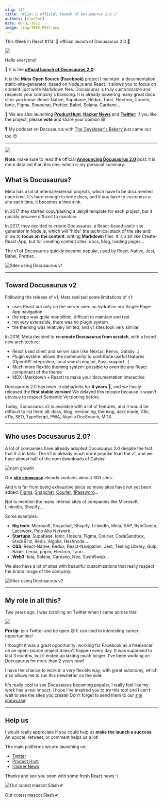 ```yaml
---
slug: 114
title: "#114: 🎉 official launch of Docusaurus 2.0 🥳️"
authors: [slorber]
date: 08-01-2022
image: /img/TWIR_POST.png
---
```


This Week In React #114: 🎉 official launch of Docusaurus 2.0 🥳️

![](/img/TWIR_POST.png)

<!-- truncate -->

Hello everyone!

🎉 It is the [**official launch of Docusaurus 2.0**](https://docusaurus.io/blog/2022/08/01/announcing-docusaurus-2.0?utm_campaign=This%20Week%20In%20React&utm_medium=email&utm_source=Revue%20newsletter)!

It is the **Meta Open Source (Facebook)** project I maintain: a documentation static-site-generator, based on Node.js and React. It allows you to focus on content: just write Markdown files. Docusaurus is truly customizable and respects your company's branding. It is already powering many great docs sites you know: React-Native, Supabase, Redux, Tauri, Electron, Courier, Ionic, Figma, Snapchat, Prettier, Babel, Solana, Cardano...

🙏 We are also launching [**ProductHunt**](https://www.producthunt.com/posts/docusaurus-2-0?utm_campaign=This%20Week%20In%20React&utm_medium=email&utm_source=Revue%20newsletter), [**Hacker News**](https://news.ycombinator.com/item?id=32303052&utm_campaign=This%20Week%20In%20React&utm_medium=email&utm_source=Revue%20newsletter) and [**Twitter**](https://twitter.com/docusaurus/status/1554000364432769025?utm_campaign=This%20Week%20In%20React&utm_medium=email&utm_source=Revue%20newsletter): if you like the project, please **vote** and share your opinion 😃

🎙️ My podcast on Docusaurus with [The Developer's Bakery](https://thebakery.dev/39/?utm_campaign=This%20Week%20In%20React&utm_medium=email&utm_source=Revue%20newsletter) just came out too 😉

---

[![](https://s3.amazonaws.com/revue/items/images/017/224/019/mail/social-card.png?1659345670)](https://docusaurus.io/blog/2022/08/01/announcing-docusaurus-2.0?utm_campaign=This%20Week%20In%20React&utm_medium=email&utm_source=Revue%20newsletter)

**Note**: make sure to read the official [**Announcing Docusaurus 2.0**](https://docusaurus.io/blog/2022/08/01/announcing-docusaurus-2.0) post: it is more detailed than this one, which is my personal summary.

## What is Docusaurus?

Meta has a lot of internal/external projects, which have to be documented each time. It's hard enough to write docs, and if you have to customize a site each time, it becomes a time sink.

In 2017 they started copy/pasting a Jekyll template for each project, but it quickly became difficult to maintain.

In 2017, they decided to create Docusaurus, a React-based static site generator in Node.js, which will "hide" the technical stack of the site and allow to **focus on the content**: writing **Markdown** files. It is a bit like Create-React-App, but for creating content sites: docs, blog, landing pages...

The v1 of Docusaurus quickly became popular, used by React-Native, Jest, Babel, Prettier...


![Sites using Docusaurus v1](https://s3.amazonaws.com/revue/items/images/017/224/025/original/v1.gif?1659345706)


---

## Toward Docusaurus v2

Following the release of v1, Meta realized some limitations of v1:

-   uses React but only on the server side: no hydration nor Single-Page-App navigation
-   the repo was quite monolithic, difficult to maintain and test
-   not very extensible, there was no plugin system
-   the theming was relatively limited, and v1 sites look very similar

In 2018, Meta decided to **re-create Docusaurus from scratch**, with a brand new architecture:

-   React used client and server side (like Next.js, Remix, Gatsby...)
-   Plugin system: allows the community to contribute useful features (OpenAPI integration, local search engine, Sass support...)
-   Much more flexible theming system: possible to override any React component of the theme
-   MDX (Markdown + React) to make your documentation interactive

Docusaurus 2.0 has been in alpha/beta for **4 years** 🤪, and we finally released the **first stable version**! We delayed this release because it wasn't obvious to respect Semantic Versioning before.

Today, Docusaurus v2 is available with a lot of features, and it would be difficult to list them all: docs, blog, versioning, theming, dark mode, i18n, a11y, SEO, TypeScript, PWA, Algolia DocSearch, MDX...


---

## Who uses Docusaurus 2.0?

A lot of companies have already adopted Docusaurus 2.0 despite the fact that it is in beta. The v2 is already much more popular than the v1, and we have almost half of the npm downloads of Gatsby!

![npm growth](https://s3.amazonaws.com/revue/items/images/017/224/035/mail/npm-downloads.png?1659345822)


Our [**site showcase**](https://docusaurus.io/showcase?utm_campaign=This%20Week%20In%20React&utm_medium=email&utm_source=Revue%20newsletter) already contains almost 300 sites.

And it is far from being exhaustive since so many sites have not yet been added: [Figma](https://www.figma.com/plugin-docs/?utm_campaign=This%20Week%20In%20React&utm_medium=email&utm_source=Revue%20newsletter), [Snapchat](https://docs.snap.com/?utm_campaign=This%20Week%20In%20React&utm_medium=email&utm_source=Revue%20newsletter), [Courier](https://www.courier.com/docs/?utm_campaign=This%20Week%20In%20React&utm_medium=email&utm_source=Revue%20newsletter), [1Password](https://developer.1password.com/?utm_campaign=This%20Week%20In%20React&utm_medium=email&utm_source=Revue%20newsletter)...

Not to mention the many internal sites of companies like Microsoft, LinkedIn, Shopify...

Some examples:

-   **Big tech**: Microsoft, Snapchat, Shopify, LinkedIn, Meta, SAP, ByteDance, Lacework, Palo Alto Network...
-   **Startups**: Supabase, Ionic, Hasura, Figma, Courier, CodeSandbox, StackBlitz, Redis, Algolia, Hashnode...
-   **OSS**: React-Native, Redux, React-Navigation, Jest, Testing Library, Gulp, Babel, Lerna, pnpm, Electron, Tauri...
-   **Web3**: Iota, Solana, Cardano, Neo, SushiSwap...

We also have a lot of sites with beautiful customizations that really respect the brand image of the company.


![Sites using Docusaurus v2](https://s3.amazonaws.com/revue/items/images/017/224/051/original/showcase-2.gif?1659345869)

---

## My role in all this?

Two years ago, I was scrolling on Twitter when I came across this:


[![](https://user-images.githubusercontent.com/749374/182660849-cc39d9d0-85ad-481c-a681-743a9c5b20c7.png)](https://twitter.com/sebastienlorber/status/1232059882091749376)

**Pro tip**: join Twitter and be open 😄 It can lead to interesting career opportunities!

I thought it was a great opportunity: working for Facebook as a freelancer on an open-source project doesn't happen every day. It was supposed to last 3 months, but it ended up lasting much longer: I've been working on Docusaurus for more than 2 years now!

I have the chance to work in a very flexible way, with great autonomy, which also allows me to run this newsletter on the side.

It's really cool to see Docusaurus becoming popular, I really feel like my work has a real impact. I hope I've inspired you to try this tool and I can't wait to see the sites you create! Don't forget to send them to our [site showcase](https://docusaurus.io/showcase?utm_campaign=This%20Week%20In%20React&utm_medium=email&utm_source=Revue%20newsletter)!

---

## Help us

I would really appreciate if you could help us **make the launch a success**. An upvote, retweet, or comment helps us a lot!

The main platforms we are launching on:

-   [Twitter](https://twitter.com/docusaurus/status/1554000364432769025?utm_campaign=This%20Week%20In%20React&utm_medium=email&utm_source=Revue%20newsletter)
-   [Product Hunt](https://www.producthunt.com/posts/docusaurus-2-0?utm_campaign=This%20Week%20In%20React&utm_medium=email&utm_source=Revue%20newsletter)
-   [Hacker News](https://news.ycombinator.com/item?id=32303052&utm_campaign=This%20Week%20In%20React&utm_medium=email&utm_source=Revue%20newsletter)

Thanks and see you soon with some fresh React news :)


![Our cutest mascot Slash 💕](https://s3.amazonaws.com/revue/items/images/017/224/190/mail/CleanShot_2022-08-01_at_11.08.03_402x.png?1659346116)

Our cutest mascot Slash 💕

